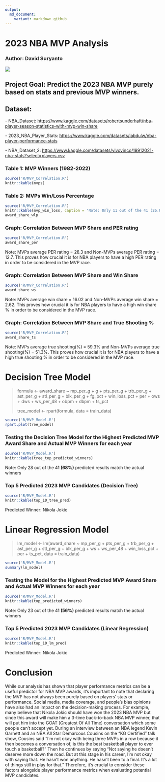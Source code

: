 ```yaml
---
output:
  md_document:
    variant: markdown_github
---
```


# 2023 NBA MVP Analysis

### Author: David Suryanto

![](https://1000logos.net/wp-content/uploads/2017/04/Logo-NBA.png)

## Project Goal: Predict the 2023 NBA MVP purely based on stats and previous MVP winners.

## Dataset:

\- NBA_Dataset: <https://www.kaggle.com/datasets/robertsunderhaft/nba-player-season-statistics-with-mvp-win-share>

\- 2023_NBA_Player_Stats: <https://www.kaggle.com/datasets/iabdulw/nba-player-performance-stats>

\- NBA_Dataset_2: <https://www.kaggle.com/datasets/vivovinco/19912021-nba-stats?select=players.csv>

### **Table 1: MVP Winners (1982-2022)**

```r
source('R/MVP_Correlation.R')
knitr::kable(mvps)
```

### **Table 2: MVPs Win/Loss Percentage**

```r
source('R/MVP_Correlation.R')
knitr::kable(mvp_win_loss, caption = "Note: Only 11 out of the 41 (26.8%) MVP winners from 1982-2022 have win/loss percentage below 70% and only 3 of them are below 60%.")
award_share_wlp
```

### **Graph: Correlation Between MVP Share and PER rating**

```r
source('R/MVP_Correlation.R')
award_share_per
```

Note: MVPs average PER rating = 28.3 and Non-MVPs average PER rating = 12.7. This proves how crucial it is for NBA players to have a high PER rating in order to be considered in the MVP race.

### **Graph:** Correlation Between MVP Share and Win Share

```r
source('R/MVP_Correlation.R')
award_share_ws
```

Note: MVPs average win share = 16.02 and Non-MVPs average win share = 2.62. This proves how crucial it is for NBA players to have a high win share % in order to be considered in the MVP race.

### **Graph: Correlation Between MVP Share and True Shooting %**

```r
source('R/MVP_Correlation.R')
award_share_ts
```

Note: MVPs average true shooting(%) = 59.3% and Non-MVPs average true shooting(%) = 51.3%. This proves how crucial it is for NBA players to have a high true shooting % in order to be considered in the MVP race.

# **Decision Tree Model**

> formula \<- award_share \~ mp_per_g + g + pts_per_g + trb_per_g + ast_per_g + stl_per_g + blk_per_g + fg_pct + win_loss_pct + per + ows + dws + ws_per_48 + obpm + dbpm + ts_pct
>
> tree_model \<- rpart(formula, data = train_data)

```r
source('R/MVP_Model.R')
rpart.plot(tree_model)
```

### **Testing the Decision Tree Model for the Highest Predicted MVP Award Share and Actual MVP Winners for each year**

```r
source('R/MVP_Model.R')
knitr::kable(tree_top_predicted_winners)
```

Note: Only 28 out of the 41 **(68%)** predicted results match the actual winners

### **Top 5 Predicted 2023 MVP Candidates (Decision Tree)**

```r
source('R/MVP_Model.R')
knitr::kable(top_10_tree_pred)
```

Predicted Winner: Nikola Jokic

# **Linear Regression Model**

> lm_model \<- lm(award_share \~ mp_per_g + pts_per_g + trb_per_g + ast_per_g + stl_per_g + blk_per_g + ws + ws_per_48 + win_loss_pct + per + ts_pct, data = train_data)

```r
source('R/MVP_Model.R')
summary(lm_model)
```

### **Testing the Model for the Highest Predicted MVP Award Share and Actual MVP Winners for each year**

```r
source('R/MVP_Model.R')
knitr::kable(top_predicted_winners)
```

Note: Only 23 out of the 41 **(56%)** predicted results match the actual winners

### **Top 5 Predicted 2023 MVP Candidates (Linear Regression)**

```r
source('R/MVP_Model.R')
knitr::kable(top_10_lm_pred)
```

Predicted Winner: Nikola Jokic

# **Conclusion**

While our analysis has shown that player performance metrics can be a useful predictor for NBA MVP awards, it's important to note that declaring the MVP has not always been purely based on players' stats or performance. Social media, media coverage, and people's bias opinions have also had an impact on the decision-making process. For example, many believe that Nikola Jokic should have won the 2023 NBA MVP but since this award will make him a 3-time back-to-back NBA MVP winner, that will put him into the GOAT (Greatest Of All Time) conversation which some people can't accept yet. During an interview between an NBA legend Kevin Garnett and an NBA All Star Demarcous Cousins on the "KG Certified" talk show, Cousins said "I'm not okay with being three MVPs in a row because it then becomes a conversation of, is this the best basketball player to ever touch a basketball?" Then he continues by saying "Not saying he doesn't deserve more down the road. But at this stage in his career, I'm not okay with saying that. He hasn't won anything. He hasn't been to a final. It's a lot of things still in play for that." Therefore, it's crucial to consider these factors alongside player performance metrics when evaluating potential MVP candidates.
